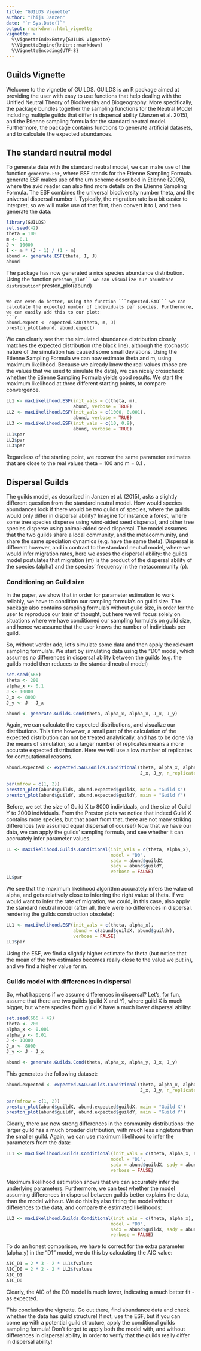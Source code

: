 ```yaml
---
title: "GUILDS Vignette"
author: "Thijs Janzen"
date: "`r Sys.Date()`"
output: rmarkdown::html_vignette
vignette: >
  %\VignetteIndexEntry{GUILDS Vignette}
  %\VignetteEngine{knitr::rmarkdown}
  %\VignetteEncoding{UTF-8}
---
```


## Guilds Vignette

Welcome to the vignette of GUILDS. GUILDS is an R package aimed at providing the user with easy to use functions that help dealing with the Unified Neutral Theory of Biodiversity and Biogeography. More specifically, the package bundles together the sampling functions for the Neutral Model including multiple guilds that differ in dispersal ability (Janzen et al. 2015), and the Etienne sampling formula for the standard neutral model. Furthermore, the package contains functions to generate artificial datasets, and to calculate the expected abundances.

## The standard neutral model
To generate data with the standard neutral model, we can make use of the function ```generate.ESF```, where ESF stands for the Etienne Sampling Formula. generate.ESF makes use of the urn scheme described in Etienne (2005), where the avid reader can also find more details on the Etienne Sampling Formula. The ESF combines the universal biodiversity number theta, and the universal dispersal number I. Typically, the migration rate is a bit easier to interpret, so we will make use of that first, then convert it to I, and then generate the data: 
```r
library(GUILDS)
set.seed(42)
theta = 100
m <- 0.1
J <- 10000
I <- m * (J - 1) / (1 - m)
abund <- generate.ESF(theta, I, J)
abund
```
The package has now generated a nice species abundance distribution. Using the function ```preston_plot`` we can visualize our abundance distribution
```r
preston_plot(abund)
```

We can even do better, using the function ```expected.SAD``` we can calculate the expected number of individuals per species. Furthermore, we can easily add this to our plot:
```r
abund.expect <- expected.SAD(theta, m, J)
preston_plot(abund, abund.expect)
```

We can clearly see that the simulated abundance distribution closely matches the expected distribution (the black line), although the stochastic nature of the simulation has caused some small deviations. Using the Etienne Sampling Formula we can now estimate theta and m, using maximum likelihood. Because we already know the real values (those are the values that we used to simulate the data), we can nicely crosscheck whether the Etienne Sampling Formula yields good results. We start the maximum likelihood at three different starting points, to compare convergence.
```r
LL1 <- maxLikelihood.ESF(init_vals = c(theta, m),
                         abund, verbose = TRUE)
LL2 <- maxLikelihood.ESF(init_vals = c(1000, 0.001),
                         abund, verbose = TRUE)
LL3 <- maxLikelihood.ESF(init_vals = c(10, 0.9),
                         abund, verbose = TRUE)
LL1$par
LL2$par
LL3$par
```

Regardless of the starting point, we recover the same parameter estimates that are close to the real values theta = 100 and m = 0.1 .

## Dispersal Guilds
The guilds model, as described in Janzen et al. (2015), asks a slightly different question from the standard neutral model. How would species abundances look if there would be two guilds of species, where the guilds would only differ in dispersal ability? Imagine for instance a forest, where some tree species disperse using wind-aided seed dispersal, and other tree species disperse using animal-aided seed dispersal. 
The model assumes that the two guilds share a local community, and the metacommunity, and share the same speciation dynamics (e.g. have the same theta). Dispersal is different however, and in contrast to the standard neutral model, where we would infer migration rates, here we asses the dispersal ability: the guilds model postulates that migration (m) is the product of the dispersal ability of the species (alpha) and the species' frequency in the metacommunity (p). 

### Conditioning on Guild size
In the paper, we show that in order for parameter estimation to work reliably, we have to condition our sampling formula's on guild size. The package also contains sampling formula's without guild size, in order for the user to reproduce our train of thought, but here we will focus solely on situations where we have conditioned our sampling formula's on guild size, and hence we assume that the user knows the number of individuals per guild. 

So, without verder ado, let's simulate some data and then apply the relevant sampling formula's. We start by simulating data using the "D0" model, which assumes no differences in dispersal ability between the guilds (e.g. the guilds model then reduces to the standard neutral model)
```r
set.seed(666)
theta <- 200
alpha_x <- 0.1
J <- 10000
J_x <- 8000
J_y <- J - J_x

abund <- generate.Guilds.Cond(theta, alpha_x, alpha_x, J_x, J_y)
```

Again, we can calculate the expected distributions, and visualize our distributions. This time however, a small part of the calculation of the expected distribution can not be treated analytically, and has to be done via the means of simulation, so a larger number of replicates means a more accurate expected distribution. Here we will use a low number of replicates for computational reasons.
```r
abund.expected <- expected.SAD.Guilds.Conditional(theta, alpha_x, alpha_x,
                                                  J_x, J_y, n_replicates = 5)

par(mfrow = c(1, 2))
preston_plot(abund$guildX, abund.expected$guildX, main = "Guild X")
preston_plot(abund$guildY, abund.expected$guildY, main = "Guild Y")
```

Before, we set the size of Guild X to 8000 individuals, and the size of Guild Y to 2000 individuals. From the Preston plots we notice that indeed Guild X contains more species, but that apart from that, there are not many striking differences (we assumed equal dispersal of course!)
Now that we have our data, we can apply the guilds' sampling formula, and see whether it can accruately infer parameter values.
```r
LL <- maxLikelihood.Guilds.Conditional(init_vals = c(theta, alpha_x), 
                                       model = "D0",
                                       sadx = abund$guildX, 
                                       sady = abund$guildY,
                                       verbose = FALSE)
LL$par
```

We see that the maximum likelihood algorithm accurately infers the value of alpha, and gets relatively close to inferring the right value of theta. If we would want to infer the rate of migration, we could, in this case, also apply the standard neutral model (after all, there were no differences in dispersal, rendering the guilds construction obsolete):
```r
LL1 <- maxLikelihood.ESF(init_vals = c(theta, alpha_x),
                         abund = c(abund$guildX, abund$guildY), 
                         verbose = FALSE)
LL1$par
```

Using the ESF, we find a slightly higher estimate for theta (but notice that the mean of the two estimates becomes really close to the value we put in), and we find a higher value for m.

### Guilds model with differences in dispersal

So, what happens if we assume differences in dispersal? Let's, for fun, assume that there are two guilds (guild X and Y), where guild X is much bigger, but where species from guild X have a much lower dispersal ability:
```r
set.seed(666 + 42)
theta <- 200
alpha_x <- 0.001
alpha_y <- 0.01
J <- 10000
J_x <- 8000
J_y <- J - J_x

abund <- generate.Guilds.Cond(theta, alpha_x, alpha_y, J_x, J_y)
```

This generates the following dataset:
```r
abund.expected <- expected.SAD.Guilds.Conditional(theta, alpha_x, alpha_y,
                                                  J_x, J_y, n_replicates = 5)

par(mfrow = c(1, 2))
preston_plot(abund$guildX, abund.expected$guildX, main = "Guild X")
preston_plot(abund$guildY, abund.expected$guildY, main = "Guild Y")
```

Clearly, there are now strong differences in the community distributions: the larger guild has a much broader distribution, with much less singletons than the smaller guild. Again, we can use maximum likelihood to infer the parameters from the data:
```r
LL1 <- maxLikelihood.Guilds.Conditional(init_vals = c(theta, alpha_x, alpha_y), 
                                       model = "D1",
                                       sadx = abund$guildX, sady = abund$guildY,
                                       verbose = FALSE)
```
Maximum likelihood estimation shows that we can accurately infer the underlying parameters.
Furthermore, we can test whether the model assuming differences in dispersal between guilds better explains the data, than the model without. We do this by also fitting the model without differences to the data, and compare the estimated likelihoods:
```r
LL2 <- maxLikelihood.Guilds.Conditional(init_vals = c(theta, alpha_x), 
                                       model = "D0",
                                       sadx = abund$guildX, sady = abund$guildY,
                                       verbose = FALSE)
```

To do an honest comparison, we have to correct for the extra parameter (alpha_y) in the "D1" model, we do this by calculating the AIC value:
```r
AIC_D1 = 2 * 3 - 2 * LL1$fvalues
AIC_D0 = 2 * 2 - 2 * LL2$fvalues
AIC_D1
AIC_D0
```
Clearly, the AIC of the D0 model is much lower, indicating a much better fit - as expected.

This concludes the vignette. Go out there, find abundance data and check whether the data has guild structure! If not, use the ESF, but if you can come up with a potential guild structure, apply the conditional guilds sampling formula! Don't forget to apply both the model with, and without differences in dispersal ability, in order to verify that the guilds really differ in dispersal ability!